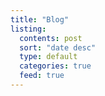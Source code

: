 ```yaml
---
title: "Blog"
listing:
  contents: post
  sort: "date desc"
  type: default
  categories: true
  feed: true
---
```

